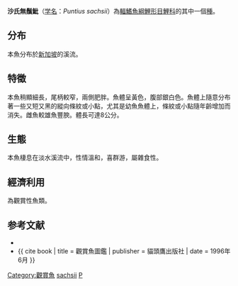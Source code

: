{{Speciesbox
| name = 沙氏無鬚魮
| image = 
| status = NE
| genus = Puntius
| species = sachsii
| authority = [[Ahl|Ahl]], 1923
| synonyms = *''Barbodes semifasciolatus sachsii'' <br /><small>Ahl, 1923</small>
*''Barbus sachsi''<br /><small>Ahl, 1923</small> 
*''Barbus sachsii''<br /><small>Ahl, 1923</small>
}}

'''沙氏無鬚魮'''（[[学名|学名]]：''Puntius sachsii''）為[[輻鰭魚綱|輻鰭魚綱]][[鯉形目|鯉形目]][[鯉科|鯉科]]的其中一個[[種|種]]。

== 分布 ==
本魚分布於[[新加坡|新加坡]]的溪流。

== 特徵 ==
本魚稍顯細長，尾柄較窄，兩側肥胖。魚體呈黃色，腹部銀白色。魚體上隨意分布著一些又短又黑的縱向條紋或小點，尤其是幼魚魚體上，條紋或小點隨年齡增加而消失。雌魚較雄魚豐腴。體長可達8公分。

== 生態 ==
本魚棲息在淡水溪流中，性情溫和，喜群游，屬雜食性。

== 經濟利用 ==
為觀賞性魚類。

== 参考文献 ==
*{{FishBase_species|genus=Puntius|species=sachsii|year=2011|month=12}}
*{{ cite book | title = 觀賞魚圖鑑 | publisher = 貓頭鷹出版社 | date = 1996年6月 }}
{{Taxonbar|from=Q2438522}}

[[Category:觀賞魚|Category:觀賞魚]]
[[Category:無鬚魮屬|sachsii]]
[[Category:1923年描述的魚類|P]]
